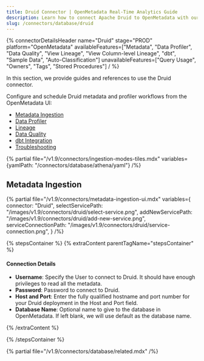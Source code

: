 ```yaml
---
title: Druid Connector | OpenMetadata Real-Time Analytics Guide
description: Learn how to connect Apache Druid to OpenMetadata with our comprehensive connector guide. Step-by-step setup, configuration, and metadata extraction.
slug: /connectors/database/druid
---
```






{% connectorDetailsHeader
name="Druid"
stage="PROD"
platform="OpenMetadata"
availableFeatures=["Metadata", "Data Profiler", "Data Quality", "View Lineage", "View Column-level Lineage", "dbt", "Sample Data", "Auto-Classification"]
unavailableFeatures=["Query Usage", "Owners", "Tags", "Stored Procedures"]
/ %}

In this section, we provide guides and references to use the Druid connector.

Configure and schedule Druid metadata and profiler workflows from the OpenMetadata UI:

- [Metadata Ingestion](#metadata-ingestion)
- [Data Profiler](/how-to-guides/data-quality-observability/profiler/workflow)
- [Lineage](/how-to-guides/data-lineage/workflow)
- [Data Quality](/how-to-guides/data-quality-observability/quality)
- [dbt Integration](/connectors/ingestion/workflows/dbt)
- [Troubleshooting](/connectors/database/druid/troubleshooting)

{% partial file="/v1.9/connectors/ingestion-modes-tiles.mdx" variables={yamlPath: "/connectors/database/athena/yaml"} /%}

## Metadata Ingestion

{% partial 
  file="/v1.9/connectors/metadata-ingestion-ui.mdx" 
  variables={
    connector: "Druid", 
    selectServicePath: "/images/v1.9/connectors/druid/select-service.png",
    addNewServicePath: "/images/v1.9/connectors/druid/add-new-service.png",
    serviceConnectionPath: "/images/v1.9/connectors/druid/service-connection.png",
} 
/%}

{% stepsContainer %}
{% extraContent parentTagName="stepsContainer" %}

#### Connection Details

- **Username**: Specify the User to connect to Druid. It should have enough privileges to read all the metadata.
- **Password**: Password to connect to Druid.
- **Host and Port**: Enter the fully qualified hostname and port number for your Druid deployment in the Host and Port field.
- **Database Name**: Optional name to give to the database in OpenMetadata. If left blank, we will use default as the database name.

<AdvancedConfiguration />

{% /extraContent %}

<TestConnection />

<ConfigureIngestion />

<IngestionScheduleAndDeploy />

{% /stepsContainer %}

{% partial file="/v1.9/connectors/database/related.mdx" /%}
